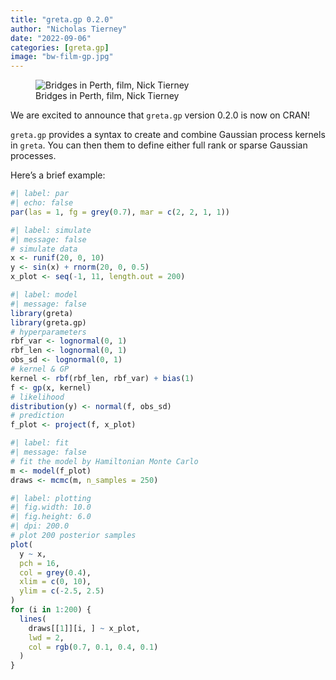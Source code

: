 ```yaml
---
title: "greta.gp 0.2.0"
author: "Nicholas Tierney"
date: "2022-09-06"
categories: [greta.gp]
image: "bw-film-gp.jpg"
---
```


![Bridges in Perth, film, Nick Tierney](bw-film-gp.jpg){fig-alt="Parabolic curving bridges in Perth, Australia"}

We are excited to announce that `greta.gp` version 0.2.0 is now on CRAN!

`greta.gp` provides a syntax to create and combine Gaussian process kernels in `greta`. You can then them to define either full rank or sparse Gaussian processes.

Here's a brief example:

```r
#| label: par
#| echo: false
par(las = 1, fg = grey(0.7), mar = c(2, 2, 1, 1))
```

```r
#| label: simulate
#| message: false
# simulate data
x <- runif(20, 0, 10)
y <- sin(x) + rnorm(20, 0, 0.5)
x_plot <- seq(-1, 11, length.out = 200)
```

```r
#| label: model
#| message: false
library(greta)
library(greta.gp)
# hyperparameters
rbf_var <- lognormal(0, 1)
rbf_len <- lognormal(0, 1)
obs_sd <- lognormal(0, 1)
# kernel & GP
kernel <- rbf(rbf_len, rbf_var) + bias(1)
f <- gp(x, kernel)
# likelihood
distribution(y) <- normal(f, obs_sd)
# prediction
f_plot <- project(f, x_plot)
```

```r
#| label: fit
#| message: false
# fit the model by Hamiltonian Monte Carlo
m <- model(f_plot)
draws <- mcmc(m, n_samples = 250)
```

```r
#| label: plotting
#| fig.width: 10.0
#| fig.height: 6.0
#| dpi: 200.0
# plot 200 posterior samples
plot(
  y ~ x,
  pch = 16,
  col = grey(0.4),
  xlim = c(0, 10),
  ylim = c(-2.5, 2.5)
)
for (i in 1:200) {
  lines(
    draws[[1]][i, ] ~ x_plot,
    lwd = 2,
    col = rgb(0.7, 0.1, 0.4, 0.1)
  )
}
```

